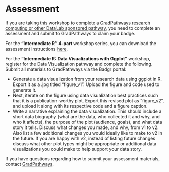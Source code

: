Assessment {-}
==============

If you are taking this workshop to complete a [GradPathways research computing or other DataLab sponsored pathway](https://gradpathways.ucdavis.edu/pathways-overview), you need to complete an assessment and submit to GradPathways to claim your badge.

For the **"Intermediate R" 4-part ** workshop series, you can download the assessment instructions [here][assessment].

[assessment]: https://github.com/ucdavisdatalab/workshop_intermediate_r/blob/main/assessment/intermediate-r-assessment.Rmd

For the **"Intermediate R: Data Visualizations with Ggplot"** workshop, register for the Data Visualization pathway and complete the following. Submit all materials to GradPathways via the Badgr portal:

* Generate a data visualization from your research data using ggplot in R. Export it as a .jpg titled “figure_v1”. Upload the figure and code used to generate it. 
* Next, iterate on the figure using data visualization best practices such that it is a publication-worthy plot. Export this revised plot as “figure_v2”, and upload it along with its respective code and a figure caption. 
* Write a narrative explaining the data visualization. This should include a short data biography (what are the data, who collected it and why, and who it affects), the purpose of the plot (audience, goals), and what data story it tells. Discuss what changes you made, and why, from v1 to v2. Also  list a few additional changes you would ideally like to make to v2 in the future. If you are happy with v2, instead of listing future changes discuss what other plot types might be appropriate or additional data visualizations you could make to help support your data story.


If you have questions regarding how to submit your assessment materials, contact [GradPathways](emailto:gpi@ucdavis.edu).
